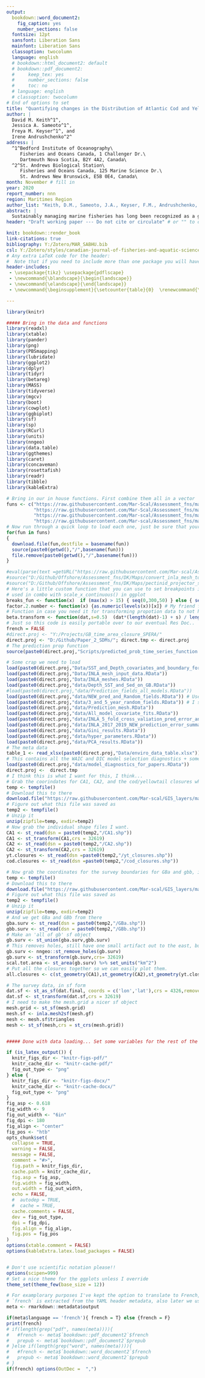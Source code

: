 ```yaml
---
output:
  bookdown::word_document2:
    fig_caption: yes
    number_sections: false
  fontsize: 12pt
  sansfont: Liberation Sans
  mainfont: Liberation Sans
  classoption: twocolumn
  language: english
  # bookdown::html_document2: default
  # bookdown::pdf_document2:
  #     keep_tex: yes
  #     number_sections: false
  #     toc: no
  # language: english
  # classoption: twocolumn
# End of options to set
title: "Quantifying changes in the Distribution of Atlantic Cod and Yellowtail Flounder on Georges Bank"
author: |
  David M. Keith^1^,
  Jessica A. Sameoto^1^,
  Freya M. Keyser^1^, and
  Irene Andrushchenko^2^
address: |
  ^1^Bedford Institute of Oceanography\
     Fisheries and Oceans Canada, 1 Challenger Dr.\
     Dartmouth Nova Scotia, B2Y 4A2, Canada\
  ^2^St. Andrews Biological Station\
     Fisheries and Oceans Canada, 125 Marine Science Dr.\
     St. Andrews New Brunswick, E5B 0E4, Canada\
month: November # fill in
year: 2020
report_number: nnn
region: Maritimes Region
author_list: "Keith, D.M., Sameoto, J.A., Keyser, F.M., Andrushchenko, I."
abstract: |
  Sustainably managing marine fisheries has long been recognized as a global priority which has proven difficult to achieve.  The reasons sustainable fisheries management goals have not been achieved include various socio-economic, political, and scientific factors.  Scientifically, one of the major challenges has been understanding how spatial and temporal heterogenity in processes impact the populations dynamics of a stock. Fisheries science has spent a great deal of effort collecting data, both biological and environmental, which are inherently spatial and temporal in nature. Computational and statistical limitations have resulted in science products which do not fully utilize the spatio-temporal information contained in these data and tend to treat stocks as homogeneous entities.  Fortunately, computational advances coupled with more accessible statistical methods have resulted in new methodologies which can harness the spatio-temporal information contained in these fisheries data.  Here we develop temporally variable species distribution models for yellowtail flounder (*Limanda ferruginea*) and Atlantic cod (*Gadus morhua*) on Georges Bank (GB) using a suite of static environmental covariates and presence-absence information from groundfish trawl surveys in Canada and the United States.  These models indicate there are both seasonal and long term shifts in the distribution of both species.  The average sea surface temperature (SST; average from 1997-2008) and depth were significant predictors of the distribution of both species throughout the year.  Significant shifts in the distribution of both species occurs relatively frequently, with the distribution of cod observed to differ approximately every 5 years, while the Yellowtail distribution appears to fluctuate at least every 3 years. The core areas for both species shifts to the north and east throughout the study period.  Much of this shift is due to the loss of the species from southern and western portions of GB.  The seasonal distribution of cod and yellowtail are relatively consistent throughout the late winter and spring, while in the fall the distribution of cod shifts towards the edge of the bank. For cod there has been a substainal decline in core area within the United States waters on Georges Bank while there has been little change in Canadian waters.  In U.S. waters the yellowtail core area declined rapidly in the late 1970s and early 1980s, but rebounded rapidly in the 1990s and early 2000s, while the core area was unchanged or slowly increased in Canadian waters over this time. These trends have resulted in an increase in the proportion of both stocks in Canadian waters in recent years. The models for both stocks were also relatively successful at predicting the likely location of the stock up to 3 years into the future, in addtion the simplified models which use only the random field for prediction performed as well as the models that included environmental covariates. Here we show how these models are able to provide novel insights into both seasonal and inter-annual variability in species distributions even without the use of environmental covariates. The incorporation of spatial information into science advice will improve our ability to sustainably manage these stocks.  
header: "Draft working paper --- Do not cite or circulate" # or "" to omit

knit: bookdown::render_book
link-citations: true
bibliography: Y:/Zotero/MAR_SABHU.bib
csl: Y:/Zotero/styles/canadian-journal-of-fisheries-and-aquatic-sciences.csl
# Any extra LaTeX code for the header:
#  Note that if you need to include more than one package you will have to have them on the same line like this:
header-includes: 
 - \usepackage{tikz} \usepackage{pdflscape}
 - \newcommand{\blandscape}{\begin{landscape}}
 - \newcommand{\elandscape}{\end{landscape}}
 - \newcommand{\beginsupplement}{\setcounter{table}{0}  \renewcommand{\thetable}{S\arabic{table}} \setcounter{figure}{0} \renewcommand{\thefigure}{S\arabic{figure}}}

---
```



```r
library(knitr)

##### Bring in the data and functions
library(readxl)
library(xtable)
library(pander)
library(png)
library(PBSmapping)
library(lubridate)
library(ggplot2)
library(dplyr)
library(tidyr)
library(betareg)
library(MASS)
library(tidyverse)
library(mgcv)
library(boot)
library(cowplot)
library(ggbiplot)
library(sf)
library(sp)
library(RCurl)
library(units)
library(nngeo)
library(data.table)
library(ggthemes)
library(caret)
library(concaveman)
library(rosettafish)
library(readr)
library(tibble)
library(kableExtra)

# Bring in our in house functions. First combine them all in a vector
funs <- c("https://raw.githubusercontent.com/Mar-Scal/Assessment_fns/master/Maps/pectinid_projector_sf.R",
          "https://raw.githubusercontent.com/Mar-Scal/Assessment_fns/master/Maps/convert_inla_mesh_to_sf.R",
          "https://raw.githubusercontent.com/Mar-scal/Assessment_fns/master/Maps/centre_of_gravity.R",
          "https://raw.githubusercontent.com/Mar-scal/Assessment_fns/master/Maps/add_alpha_function.R")
# Now run through a quick loop to load each one, just be sure that your working directory is read/write!
for(fun in funs) 
{
  download.file(fun,destfile = basename(fun))
  source(paste0(getwd(),"/",basename(fun)))
  file.remove(paste0(getwd(),"/",basename(fun)))
}

#eval(parse(text =getURL("https://raw.githubusercontent.com/Mar-scal/Assessment_fns/master/Maps/convert_inla_mesh_to_sf.R",ssl.verifypeer = FALSE)))
#source("D:/Github/Offshore/Assessment_fns/DK/Maps/convert_inla_mesh_to_sf.R")
#source("D:/Github/Offshore/Assessment_fns/DK/Maps/pectinid_projector_sf.R")
# Here's a little custom function that you can use to set breakpoints in a facet plot, this one is set up the make Depth and SST's look nice
# used in combo with scale_x_continuous() in ggplot
breaks_fun <- function(x)  if (max(x) > 15) { seq(0,300,50) } else { seq(8, 14, 0.5) }
factor.2.number <- function(x) {as.numeric(levels(x))[x]} # My friend factor.2.number
# Function in case you need it for transforming propotion data to not have 0's and 1's.  
beta.transform <- function(dat,s=0.5)  (dat*(length(dat)-1) + s) / length(dat)
# Just so this code is easily portable over to our eventual Res Doc..
french = FALSE
#direct.proj <- "Y:/Projects/GB_time_area_closure_SPERA/" 
direct.proj <- "D:/Github/Paper_2_SDMs/"; direct.tmp <- direct.proj
# The prediction prop function
source(paste0(direct.proj,"Scripts/predicted_prob_time_series_function.R"))
```

```r

# Some crap we need to load
load(paste0(direct.proj,"Data/SST_and_Depth_covariates_and_boundary_for_prediction.RData"))
load(paste0(direct.proj,"Data/INLA_mesh_input_data.RData"))
load(paste0(direct.proj,"Data/INLA_meshes.RData"))
load(paste0(direct.proj,"data/Depth_SST_and_Sed_on_GB.RData"))
#load(paste0(direct.proj,"data/Prediction_fields_all_models.RData"))
load(paste0(direct.proj,"data/NEW_pred_and_Random_fields.RData")) # Use this only for the prediction fields.
load(paste0(direct.proj,"data/3_and_5_year_random_fields.RData")) # I still want to use this for my random fields
load(paste0(direct.proj,"data/Prediction_mesh.RData"))
load(paste0(direct.proj,"data/All_model_covariate_fits.RData"))
load(paste0(direct.proj,"data/INLA_5_fold_cross_valiation_pred_error_and_residual.RData"))
load(paste0(direct.proj,"data/INLA_2017_2019_NEW_prediction_error_summary.RData"))
load(paste0(direct.proj,"data/Gini_results.RData"))
load(paste0(direct.proj,"data/hyper_parameters.RData"))
load(paste0(direct.proj,"data/PCA_results.RData"))
# The meta data 
table_1 <- read_xlsx(paste0(direct.proj,"Data/enviro_data_table.xlsx"))
# This contains all the WAIC and DIC model selection diagnostics + some plots of these, see Step 6b for what was done here.
load(paste0(direct.proj,"data/model_diagnostics_for_papers.RData"))
direct.proj <-  direct.tmp 
# I think this is what I want for this, I think...
# Grab the coorindates for CA1, CA2, and the cod/yellowtail closures which are inside this other_boundaries zip file.
temp <- tempfile()
# Download this to there
download.file("https://raw.githubusercontent.com/Mar-scal/GIS_layers/master/other_boundaries/other_boundaries.zip", temp)
# Figure out what this file was saved as
temp2 <- tempfile()
# Unzip it
unzip(zipfile=temp, exdir=temp2)
# Now grab the individual shape files I want.
CA1 <- st_read(dsn = paste0(temp2,"/CA1.shp"))
CA1 <- st_transform(CA1,crs = 32619)
CA2 <- st_read(dsn = paste0(temp2,"/CA2.shp"))
CA2 <- st_transform(CA2,crs = 32619)
yt.closures <- st_read(dsn =paste0(temp2,"/yt_closures.shp"))
cod.closures <- st_read(dsn =paste0(temp2,"/cod_closures.shp"))

# Now grab the coordinates for the survey boundaries for GBa and gbb, inside of the survey_boundaries zip.
temp <- tempfile()
# Download this to there
download.file("https://raw.githubusercontent.com/Mar-scal/GIS_layers/master/survey_boundaries/survey_boundaries.zip", temp)
# Figure out what this file was saved as
temp2 <- tempfile()
# Unzip it
unzip(zipfile=temp, exdir=temp2)
# And we get GBa and GBb from there
gba.surv <- st_read(dsn = paste0(temp2,"/GBa.shp"))
gbb.surv <- st_read(dsn = paste0(temp2,"/GBb.shp"))
# Make an 'all of gb' sf object
gb.surv <- st_union(gba.surv,gbb.surv)
# This removes holes, still have one small artifact out to the east, but it matters little...
gb.surv <- nngeo::st_remove_holes(gb.surv)
gb.surv <- st_transform(gb.surv,crs= 32619)
scal.tot.area <- st_area(gb.surv) %>% set_units("km^2")
# Put all the closures together so we can easily plot them.
all.closures <- c(st_geometry(CA1),st_geometry(CA2),st_geometry(yt.closures),st_geometry(cod.closures))

# The survey data, in sf form
dat.sf <- st_as_sf(dat.final, coords = c('lon','lat'),crs = 4326,remove=F)
dat.sf <- st_transform(dat.sf,crs = 32619)
# I need to make the mesh.grid a nicer sf object
mesh.grid <- st_sf(mesh.grid)
mesh.sf <- inla.mesh2sf(mesh.gf)
mesh <- mesh.sf$triangles
mesh <- st_sf(mesh,crs = st_crs(mesh.grid))


##### Done with data loading... Set some variables for the rest of the show..

if (is_latex_output()) {
  knitr_figs_dir <- "knitr-figs-pdf/"
  knitr_cache_dir <- "knitr-cache-pdf/"
  fig_out_type <- "png"
} else {
  knitr_figs_dir <- "knitr-figs-docx/"
  knitr_cache_dir <- "knitr-cache-docx/"
  fig_out_type <- "png"
}
fig_asp <- 0.618
fig_width <- 9
fig_out_width <- "6in"
fig_dpi <- 180
fig_align <- "center"
fig_pos <- "htb"
opts_chunk$set(
  collapse = TRUE,
  warning = FALSE,
  message = FALSE,
  comment = "#>",
  fig.path = knitr_figs_dir,
  cache.path = knitr_cache_dir,
  fig.asp = fig_asp,
  fig.width = fig_width,
  out.width = fig_out_width,
  echo = FALSE,
  #  autodep = TRUE,
  #  cache = TRUE,
  cache.comments = FALSE,
  dev = fig_out_type,
  dpi = fig_dpi,
  fig.align = fig_align,
  fig.pos = fig_pos
)
options(xtable.comment = FALSE)
options(kableExtra.latex.load_packages = FALSE)


# Don't use scientific notation please!!
options(scipen=999)
# Set a nice theme for the ggplots unless I override
theme_set(theme_few(base_size = 12))

# For examplorary purposes I've kept the option to translate to French, and to ID if we are making a word or pdf docnot needed otherwise.
# `french` is extracted from the YAML header metadata, also later we use metadata to make sure the tables are formatted correctly for word/pdf
meta <- rmarkdown::metadata$output

if(meta$language == 'french'){ french = T} else {french = F}
print(french)
# if(length(grep("pdf", names(meta)))){
#   #french <- meta$`bookdown::pdf_document2`$french
#   prepub <- meta$`bookdown::pdf_document2`$prepub
# }else if(length(grep("word", names(meta)))){
#   #french <- meta$`bookdown::word_document2`$french
#   prepub <- meta$`bookdown::word_document2`$prepub
# }
if(french) options(OutDec =  ",")


```


